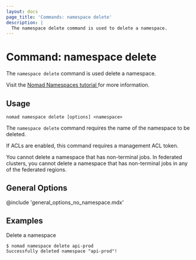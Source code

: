 ```yaml
---
layout: docs
page_title: 'Commands: namespace delete'
description: |
  The namespace delete command is used to delete a namespace.
---
```


# Command: namespace delete

The `namespace delete` command is used delete a namespace.

<Tip>
  Visit the <a href="https://developer.hashicorp.com/nomad/tutorials/manage-clusters/namespaces">
    Nomad Namespaces tutorial
  </a> for more information.
</Tip>

## Usage

```plaintext
nomad namespace delete [options] <namespace>
```

The `namespace delete` command requires the name of the namespace to be deleted.

If ACLs are enabled, this command requires a management ACL token.

You cannot delete a namespace that has non-terminal jobs. In federated clusters,
you cannot delete a namespace that has non-terminal jobs in any of the federated
regions.

## General Options

@include 'general_options_no_namespace.mdx'

## Examples

Delete a namespace

```shell-session
$ nomad namespace delete api-prod
Successfully deleted namespace "api-prod"!
```
